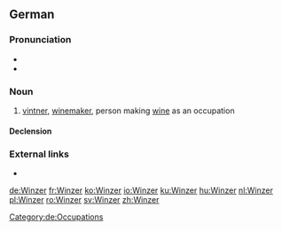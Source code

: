 ==German==
{{slim-wikipedia|lang=de}}

===Pronunciation===
* {{IPA|/ˈvɪntsɐ/|lang=de}}
* {{audio|De-Winzer.ogg|Audio|lang=de}}

===Noun===
{{de-noun|m|Winzers|Winzer|f=Winzerin}}

# [[vintner]], [[winemaker]], person making [[wine]] as an occupation

====Declension====
{{de-decl-noun-m|s}}

===External links===
* {{R:Duden}}

[[Category:de:Occupations]]

[[de:Winzer]]
[[fr:Winzer]]
[[ko:Winzer]]
[[io:Winzer]]
[[ku:Winzer]]
[[hu:Winzer]]
[[nl:Winzer]]
[[pl:Winzer]]
[[ro:Winzer]]
[[sv:Winzer]]
[[zh:Winzer]]
